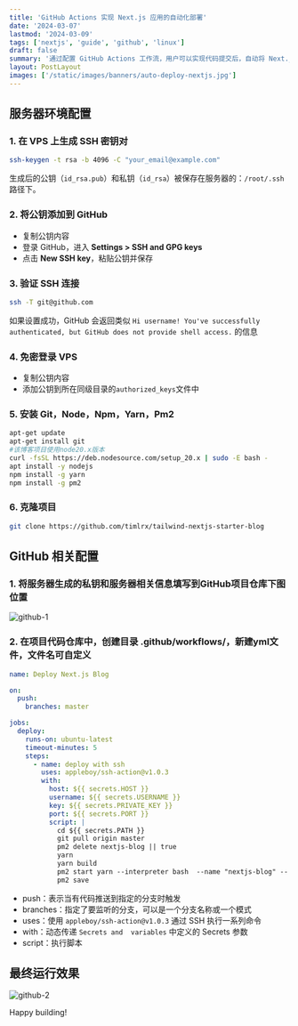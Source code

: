 ```yaml
---
title: 'GitHub Actions 实现 Next.js 应用的自动化部署'
date: '2024-03-07'
lastmod: '2024-03-09'
tags: ['nextjs', 'guide', 'github', 'linux']
draft: false
summary: '通过配置 GitHub Actions 工作流，用户可以实现代码提交后，自动将 Next.js 应用部署到服务器，简化了手动部署过程，帮助你轻松搭建个人博客网站。'
layout: PostLayout
images: ['/static/images/banners/auto-deploy-nextjs.jpg']
---
```


## 服务器环境配置

### 1. 在 VPS 上生成 SSH 密钥对

```bash
ssh-keygen -t rsa -b 4096 -C "your_email@example.com"
```

生成后的公钥（`id_rsa.pub`）和私钥（`id_rsa`）被保存在服务器的：`/root/.ssh`路径下。

### 2. 将公钥添加到 GitHub

- 复制公钥内容
- 登录 GitHub，进入 **Settings > SSH and GPG keys**
- 点击 **New SSH key**，粘贴公钥并保存

### 3. 验证 SSH 连接

```bash
ssh -T git@github.com
```

如果设置成功，GitHub 会返回类似 `Hi username! You've successfully authenticated, but GitHub does not provide shell access.` 的信息

### 4. 免密登录 VPS

- 复制公钥内容
- 添加公钥到所在同级目录的`authorized_keys`文件中

### 5. 安装 Git，Node，Npm，Yarn，Pm2

```bash
apt-get update
apt-get install git
#该博客项目使用node20.x版本
curl -fsSL https://deb.nodesource.com/setup_20.x | sudo -E bash -
apt install -y nodejs
npm install -g yarn
npm install -g pm2
```

### 6. 克隆项目

```bash
git clone https://github.com/timlrx/tailwind-nextjs-starter-blog
```

## GitHub 相关配置

### 1. 将服务器生成的私钥和服务器相关信息填写到GitHub项目仓库下图位置

![github-1](https://image.jxzsite.com/i/2025/02/24/qxgoxx.png)

### 2. 在项目代码仓库中，创建目录 .github/workflows/，新建yml文件，文件名可自定义

```yml
name: Deploy Next.js Blog

on:
  push:
    branches: master

jobs:
  deploy:
    runs-on: ubuntu-latest
    timeout-minutes: 5
    steps:
      - name: deploy with ssh
        uses: appleboy/ssh-action@v1.0.3
        with:
          host: ${{ secrets.HOST }}
          username: ${{ secrets.USERNAME }}
          key: ${{ secrets.PRIVATE_KEY }}
          port: ${{ secrets.PORT }}
          script: |
            cd ${{ secrets.PATH }}
            git pull origin master
            pm2 delete nextjs-blog || true
            yarn
            yarn build
            pm2 start yarn --interpreter bash  --name "nextjs-blog" -- start
            pm2 save
```

- push：表示当有代码推送到指定的分支时触发
- branches：指定了要监听的分支，可以是一个分支名称或一个模式
- uses：使用 `appleboy/ssh-action@v1.0.3` 通过 SSH 执行一系列命令
- with：动态传递 `Secrets and  variables` 中定义的 Secrets 参数
- script：执行脚本

## 最终运行效果

![github-2](https://image.jxzsite.com/i/2025/02/24/qxhaji.png)

Happy building! <Twemoji emoji="clinking-beer-mugs" />
